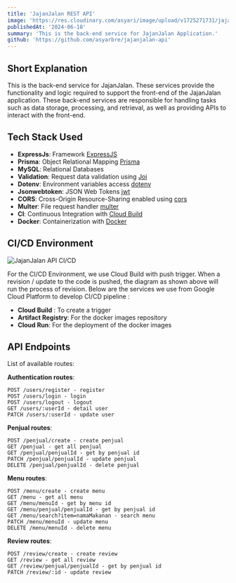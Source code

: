 ```yaml
---
title: 'JajanJalan REST API'
image: 'https://res.cloudinary.com/asyari/image/upload/v1725271731/jajanjalan_mlxwu6.png'
publishedAt: '2024-06-18'
summary: 'This is the back-end service for JajanJalan Application.'
github: 'https://github.com/asyarbre/jajanjalan-api'
---
```


## Short Explanation

This is the back-end service for JajanJalan. These services provide the functionality and logic required to support the front-end of the JajanJalan application. These back-end services are responsible for handling tasks such as data storage, processing, and retrieval, as well as providing APIs to interact with the front-end.

## Tech Stack Used

- **ExpressJs**: Framework [ExpressJS](https://expressjs.com)
- **Prisma**: Object Relational Mapping [Prisma](https://www.prisma.io)
- **MySQL**: Relational Databases
- **Validation**: Request data validation using [Joi](https://github.com/hapijs/joi)
- **Dotenv**: Environment variables access [dotenv](https://www.npmjs.com/package/dotenv)
- **Jsonwebtoken**: JSON Web Tokens [jwt](https://jwt.io)
- **CORS**: Cross-Origin Resource-Sharing enabled using [cors](https://github.com/expressjs/cors)
- **Multer**: File request handler [multer](https://www.npmjs.com/package/multer)
- **CI**: Continuous Integration with [Cloud Build](https://cloud.google.com/build)
- **Docker**: Containerization with [Docker](https://www.docker.com)

## CI/CD Environment

![JajanJalan API CI/CD](https://res.cloudinary.com/asyari/image/upload/v1725272607/cloud-architecture_ojbtci.png)

For the CI/CD Environment, we use Cloud Build with push trigger. When a revision / update to the code is pushed, the diagram as shown above will run the process of revision. Below are the services we use from Google Cloud Platform to develop CI/CD pipeline :

- **Cloud Build** : To create a trigger
- **Artifact Registry**: For the docker images repository
- **Cloud Run**: For the deployment of the docker images

## API Endpoints

List of available routes:

**Authentication routes**:

```http
POST /users/register - register
POST /users/login - login
POST /users/logout - logout
GET /users/:userId - detail user
PATCH /users/:userId - update user
```

**Penjual routes**:

```http
POST /penjual/create - create penjual
GET /penjual - get all penjual
GET /penjual/penjualId - get by penjual id
PATCH /penjual/penjualId - update penjual
DELETE /penjual/penjualId - delete penjual
```

**Menu routes**:

```http
POST /menu/create - create menu
GET /menu - get all menu
GET /menu/menuId - get by menu id
GET /menu/penjual/penjualId - get by penjual id
GET /menu/search?item=namaMakanan - search menu
PATCH /menu/menuId - update menu
DELETE /menu/menuId - delete menu
```

**Review routes**:

```http
POST /review/create - create review
GET /review - get all review
GET /review/penjual/penjualId - get by penjual id
PATCH /review/:id - update review
```
